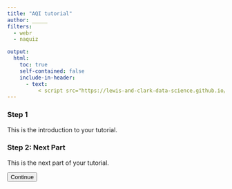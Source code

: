 ```yaml
---
title: "AQI tutorial"
author: _____
filters: 
  - webr
  - naquiz

output: 
  html: 
    toc: true
    self-contained: false
    include-in-header: 
      - text: 
          < script src="https://lewis-and-clark-data-science.github.io/6-12-Data-Science-Resources/js/js3.js"><script>
---
```




### Step 1

This is the introduction to your tutorial.

<div class="tutorial-part" style="display: block;">

### Step 2: Next Part

This is the next part of your tutorial.

<button id="continue-button" class="btn btn-primary float-start me-2">Continue</button>
</div>

<div class="tutorial-part" style="display: none;">


### Step 3: Final Part

This is the final part of your tutorial.